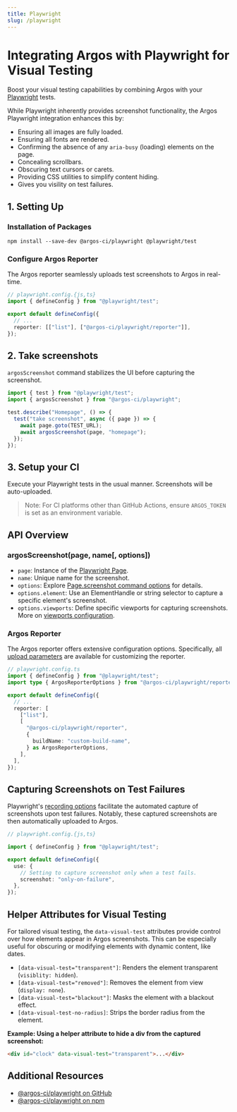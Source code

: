 ```yaml
---
title: Playwright
slug: /playwright
---
```


# Integrating Argos with Playwright for Visual Testing

Boost your visual testing capabilities by combining Argos with your [Playwright](https://playwright.dev/) tests.

While Playwright inherently provides screenshot functionality, the Argos Playwright integration enhances this by:

- Ensuring all images are fully loaded.
- Ensuring all fonts are rendered.
- Confirming the absence of any `aria-busy` (loading) elements on the page.
- Concealing scrollbars.
- Obscuring text cursors or carets.
- Providing CSS utilities to simplify content hiding.
- Gives you visility on test failures.

## 1. Setting Up

### Installation of Packages

```
npm install --save-dev @argos-ci/playwright @playwright/test
```

### Configure Argos Reporter

The Argos reporter seamlessly uploads test screenshots to Argos in real-time.

```ts
// playwright.config.{js,ts}
import { defineConfig } from "@playwright/test";

export default defineConfig({
  // ...
  reporter: [["list"], ["@argos-ci/playwright/reporter"]],
});
```

## 2. Take screenshots

`argosScreenshot` command stabilizes the UI before capturing the screenshot.

```js
import { test } from "@playwright/test";
import { argosScreenshot } from "@argos-ci/playwright";

test.describe("Homepage", () => {
  test("take screenshot", async ({ page }) => {
    await page.goto(TEST_URL);
    await argosScreenshot(page, "homepage");
  });
});
```

## 3. Setup your CI

Execute your Playwright tests in the usual manner. Screenshots will be auto-uploaded.

> Note: For CI platforms other than GitHub Actions, ensure `ARGOS_TOKEN` is set as an environment variable.

## API Overview

### argosScreenshot(page, name[, options])

- `page`: Instance of the [Playwright Page](https://playwright.dev/docs/api/class-page).
- `name`: Unique name for the screenshot.
- `options`: Explore [Page.screenshot command options](https://playwright.dev/docs/api/class-page#page-screenshot) for details.
- `options.element`: Use an ElementHandle or string selector to capture a specific element's screenshot.
- `options.viewports`: Define specific viewports for capturing screenshots. More on [viewports configuration](https://argos-ci.com/docs/viewports).

### Argos Reporter

The Argos reporter offers extensive configuration options. Specifically, all [upload parameters](https://js-sdk-reference.argos-ci.com/interfaces/uploadparameters) are available for customizing the reporter.

```ts
// playwright.config.ts
import { defineConfig } from "@playwright/test";
import type { ArgosReporterOptions } from "@argos-ci/playwright/reporter";

export default defineConfig({
  // ...
  reporter: [
    ["list"],
    [
      "@argos-ci/playwright/reporter",
      {
        buildName: "custom-build-name",
      } as ArgosReporterOptions,
    ],
  ],
});
```

## Capturing Screenshots on Test Failures

Playwright's [recording options](https://playwright.dev/docs/test-use-options#recording-options) facilitate the automated capture of screenshots upon test failures. Notably, these captured screenshots are then automatically uploaded to Argos.

```ts
// playwright.config.{js,ts}

import { defineConfig } from "@playwright/test";

export default defineConfig({
  use: {
    // Setting to capture screenshot only when a test fails.
    screenshot: "only-on-failure",
  },
});
```

## Helper Attributes for Visual Testing

For tailored visual testing, the `data-visual-test` attributes provide control over how elements appear in Argos screenshots. This can be especially useful for obscuring or modifying elements with dynamic content, like dates.

- `[data-visual-test="transparent"]`: Renders the element transparent (`visiblity: hidden`).
- `[data-visual-test="removed"]`: Removes the element from view (`display: none`).
- `[data-visual-test="blackout"]`: Masks the element with a blackout effect.
- `[data-visual-test-no-radius]`: Strips the border radius from the element.

**Example: Using a helper attribute to hide a div from the captured screenshot:**

```html
<div id="clock" data-visual-test="transparent">...</div>
```

## Additional Resources

- [@argos-ci/playwright on GitHub](https://github.com/argos-ci/argos-playwright)
- [@argos-ci/playwright on npm](https://www.npmjs.com/package/@argos-ci/playwright)
